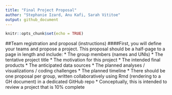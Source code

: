```yaml
---
title: "Final Project Proposal"
author: "Stephanie Izard, Anu Kafi, Sarah Vititoe"
output: github_document
---
```


```r
knitr::opts_chunk$set(echo = TRUE)
```

##Team registration and proposal (instructions)
####First, you will define your teams and propose a project. This proposal should be a half-page to a page in length and include:
* The group members (names and UNIs)
* The tentative project title
* The motivation for this project
* The intended final products
* The anticipated data sources
* The planned analyses / visualizations / coding challenges
* The planned timeline
* There should be one proposal per group, written collaboratively using Rmd (rendering to a GH document) in a dedicated GitHub repo
* Conceptually, this is intended to review a project that is 10% complete